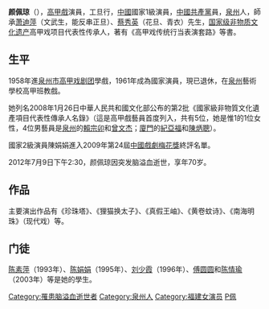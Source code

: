 {{Unreferenced|time=2021-04-05T10:52:02+00:00}}
'''颜佩琼'''（{{bd|1944年|11月25日|2012年|7月9日|CatIdx=Y颜}}），[[高甲戲|高甲戲]]演員，工旦行，[[中國|中國]]國家1級演員，[[中國共產黨|中國共產黨]]員，[[泉州|泉州]]人，師承[[萧迪萍|萧迪萍]]（文武生，能反串正旦）、[[蔡秀英|蔡秀英]]（花旦、青衣）先生，[[国家级非物质文化遗产|国家级非物质文化遗产]]高甲戏项目代表性传承人，著有《高甲戏传统行当表演套路》等書。

==生平==
1958年進[[泉州市高甲戏剧团|泉州市高甲戏剧团]]學戲，1961年成為國家演員，現已退休，在[[泉州|泉州]]藝術學校高甲班教戲。

她列名2008年1月26日中華人民共和國文化部公布的第2批《國家級非物質文化遺產項目代表性傳承人名錄》（這是高甲戲藝員首度列入，共有5位，她是惟1的1位女性，4位男藝員是[[泉州|泉州]]的[[賴宗卯|賴宗卯]]和[[曾文杰|曾文杰]]；[[廈門|廈門]]的[[紀亞福|紀亞福]]和[[陳炳聰|陳炳聰]]）。

國家2級演員陳娟娟進入2009年第24屆[[中國戲劇梅花獎|中國戲劇梅花獎]]終評名單。

2012年7月9日下午2:30，颜佩琼因突发脑溢血逝世，享年70岁。

==作品==
主要演出作品有《珍珠塔》、《狸猫换太子》、《真假王岫》、《黄卷蚊诗》、《南海明珠》（现代戏）等。

==门徒==
[[陈素萍|陈素萍]]（1993年）、[[陈娟娟|陈娟娟]]（1995年）、[[刘少霞|刘少霞]]（1996年）、[[傅圆圆|傅圆圆]]和[[陈情瑜|陈情瑜]]（2003年）等是她的學生。

[[Category:罹患脑溢血逝世者|Category:罹患脑溢血逝世者]]
[[Category:泉州人|Category:泉州人]]
[[Category:福建女演员|Category:福建女演员]]
[[Category:顏姓|P佩]]